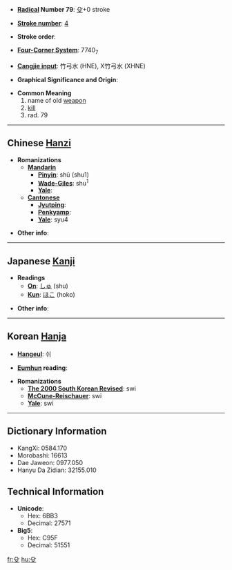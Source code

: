* '''[[Wiktionary:Chinese radical index| Radical]] Number 79''': [[Wiktionary:Chinese radical index 殳|殳]]+0 stroke

* '''[[Wiktionary:Chinese total strokes index|Stroke number]]''': [[Wiktionary:Chinese total strokes index 4|4]]

* '''Stroke order''': 

* '''[[Wiktionary:Chinese four corner index|Four-Corner System]]''': 7740<sub>7</sub>

* '''[[Wiktionary:Chinese Cangjie index|Cangjie input]]''': 竹弓水 (HNE), X竹弓水 (XHNE)

* '''Graphical Significance and Origin''': 

* '''Common Meaning'''
*#name of old [[weapon]]
*# [[kill]]
*# rad. 79

----

== Chinese [[Hanzi]] ==

* '''Romanizations'''
** '''[[Mandarin]]'''
*** '''[[Pinyin]]''': shū (shu1)
*** '''[[Wade-Giles]]''': shu<sup>1</sup>
*** '''[[Yale]]''': 
** '''[[Cantonese]]'''
*** '''[[Jyutping]]''':
*** '''[[Penkyamp]]''': 
*** '''[[Yale]]''': syu4

* '''Other info''': 

----

== Japanese [[Kanji]] ==

* '''Readings'''
** '''[[On]]''': [[しゅ]] (shu)
** '''[[Kun]]''': [[ほこ]] (hoko)

* '''Other info''':  

----

== Korean [[Hanja]] ==

* '''[[Hangeul]]''': 쉬

* '''[[Eumhun]] reading''': 

* '''Romanizations'''
** '''[[The 2000 South Korean Revised Romanization|The 2000 South Korean Revised]]''': swi
** '''[[McCune-Reischauer]]''': swi
** '''[[Yale]]''': swi

----

== Dictionary Information ==

* KangXi: 0584.170
* Morobashi: 16613
* Dae Jaweon: 0977.050
* Hanyu Da Zidian: 32155.010

== Technical Information ==

* '''Unicode''':
** Hex: 6BB3
** Decimal: 27571
* '''Big5''':
** Hex: C95F
** Decimal: 51551

[[fr:殳]]
[[hu:殳]]